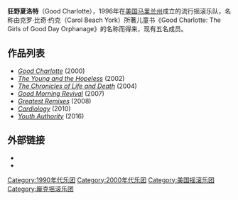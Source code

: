 {{Infobox musical artist 
| Name                = 狂野夏洛特<br />Good Charlotte 
| Img                 = GoodcharlotteinKL.JPG
| Img_capt            = 从左至右：[[保罗·托马斯|保罗·托马斯]]、[[乔尔·麦登|乔尔·麦登]]、[[本吉·麦登|本吉·麦登]]、[[迪恩·巴特沃思|迪恩·巴特沃思]]、[[比利·马丁|比利·马丁]]
| Background          = group_or_band
| Img_size            =
| Landscape           = 
| Alias               = GC
| Origin              = {{flagicon|United States}} [[美国|美国]][[马里兰州|马里兰州]]
| Genre =               [[流行朋克|流行朋克]]  <br />[[另類搖滾|另類搖滾]]   <br />[[後油漬|後油漬]]（早期） <br />[[滑板朋克|滑板朋克]]（早期）
| Years_active        = 1996年至今 	 
| Label               = [[Epic_Records|Epic]], [[Daylight_Records|Daylight]]  
| Associated_acts     = [[Dead_Executives|Dead Executives]], [[Taintstick|Taintstick]], [[Wakefield_(band)|Wakefield]], [[The_Summer_Obsession|The Summer Obsession]], Rad Omen
| URL                 = http://www.goodcharlotte.com Goodcharlotte.com	 
| Current_members     = [[乔尔·麦登|乔尔·麦登]]（Joel Madden）<br />[[本吉·麦登|本吉·麦登]]（Benji Madden）<br />[[比利·马丁|比利·马丁]]（Billy Martin）<br />[[保罗·托马斯|保罗·托马斯]]（Paul Thomas）<br />[[迪恩·巴特沃思|迪恩·巴特沃思]]（Dean Butterworth）
| Past_members        = [[艾伦·埃斯克罗皮欧|艾伦·埃斯克罗皮欧]]（Aaron Escolopio）<br />[[克里斯·威尔森|克里斯·威尔森]]（Chris Wilson）
}}

'''狂野夏洛特'''（Good Charlotte），1996年在[[美国|美国]][[马里兰州|马里兰州]]成立的流行摇滚乐队，名称由克罗·比奇·约克（Carol Beach York）所著儿童书《Good Charlotte: The Girls of Good Day Orphanage》的名称而得来，现有五名成员。

==作品列表==
* ''[[Good_Charlotte_(album)|Good Charlotte]]'' (2000)
* ''[[The_Young_and_the_Hopeless|The Young and the Hopeless]]'' (2002)
* ''[[The_Chronicles_of_Life_and_Death|The Chronicles of Life and Death]]'' (2004)
* ''[[Good_Morning_Revival|Good Morning Revival]]'' (2007)
* ''[[Greatest_Remixes|Greatest Remixes]]'' (2008)  
* ''[[Cardiology_(album)|Cardiology]]'' (2010)
* ''[[Youth_Authority|Youth Authority]]'' (2016)

==外部链接==
*{{official|http://www.goodcharlotte.com}}
*{{myspace|goodcharlotte}}


{{Authority control}}
{{DEFAULTSORT:Good Charlotte}}
[[Category:1990年代乐团|Category:1990年代乐团]]
[[Category:2000年代乐团|Category:2000年代乐团]]
[[Category:美国摇滚乐团|Category:美国摇滚乐团]]
[[Category:龐克摇滚乐团|Category:龐克摇滚乐团]]